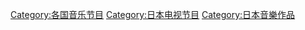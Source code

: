 [[Category:各国音乐节目|Category:各国音乐节目]]
[[Category:日本电视节目|Category:日本电视节目]]
[[Category:日本音樂作品|Category:日本音樂作品]]